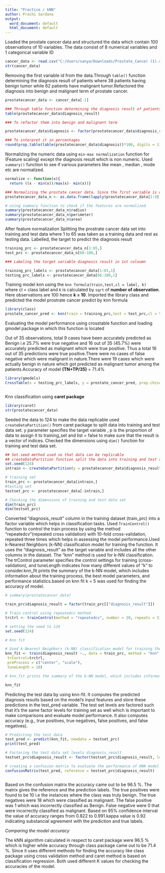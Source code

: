 ---
title: "Practice / kNN"
author: Prachi Sardana
output:
  word_document: default
  html_document: default
---

Loaded the prostate cancer data and structured the data which contain 100 observations of 10 variables. The data consist of 8 numerical variables and 1 categorical variable ID

```{r}
cancer_data <- read.csv("C:/Users/sanya/Downloads/Prostate_Cancer (1).csv")
str(cancer_data)
```

Removing the first variable id from the data.Through `table()` function determining the diagnosis result of patients where 38 patients having benign tumor while 62 patients have malignant tumor.Refactored the diagnosis into benign and malignant term of prostate cancer.

```{r}

prostatecancer_data <- cancer_data[-1]

### Through table function determining the diagnosis result of patients where 38 patients having benign tumor while 62 patients have malignant tumor
table(prostatecancer_data$diagnosis_result)

### To refactor them into benign and malignant term

prostatecancer_data$diagnosis <- factor(prostatecancer_data$diagnosis_result, levels = c("B","M"), labels = c("Benign","Malignant"))

### To interpret it in percentages
round(prop.table(table(prostatecancer_data$diagnosis))*100, digits = 1)


```

Normalizing the numeric data using `min-max normalization` function for (Feature scaling)
except the diagnosis result which is non numeric. Used `summary()` function to see if various parameters like mean , median , mode etc are normalized.

```{r}

normalize <- function(x){
  return ((x - min(x))/max(x)- min(x))}

### Normalizing the prostate cancer data. Since the first variable is diagnosis result which is not numeric, we'll normalize the data from the 2nd row till 9th since there are 10 rows in total
prostatecancer_data_n <- as.data.frame(lapply(prostatecancer_data[2:9],normalize))

# using summary function to check if the features are normalized
summary(prostatecancer_data_n$radius)
summary(prostatecancer_data_n$perimeter)
summary(prostatecancer_data_n$area)


```

After feature normalization Splitting the prostrate cancer data set into training and test data where  1 to 65 was taken as a training data and rest as testing data. Labelled, the target to predict the diagnosis result 

```{r}

training_prc <- prostatecancer_data_n[1:65,]
test_prc <- prostatecancer_data_n[66:100,]

### Labeling the target variable diagnosis result in 1st coloumn

training_prc_labels <- prostatecancer_data[1:65,1]
testing_prc_labels <- prostatecancer_data[66:100,1]


```

Training model knn using the  `knn formula(train,test,cl = label, k)` where cl = class label and `K` is calculated by `sqrt` of **number of observation**. Here observations are 100 hence **k = 10**. Imported the library class and predicted the model prostrate cancer predict by knn formula 

```{r}

library(class)
prostate_cancer_pred <- knn(train = training_prc,test = test_prc,cl = training_prc_labels,k = 10)

```

Evaluating the model performance using crosstable function and loading gmodel package in which this function is located

Out of 35 observations, total 9 cases have been accurately predicted as Benign i.e 25.7% were true negative and 16 out of 35 (45.7%) were accurately predicted as malignant which were true positive. Thus a total 16 out of 35 predictions were true positive.There were no cases of false negative which were malignant in nature.There were 19 cases which were actually benign in nature which got predicted as malignant tumor among the patients.Accuracy of model **(TN+TP/35)** = 71.4% 


```{r}

library(gmodels)
CrossTable(x = testing_prc_labels, y = prostate_cancer_pred, prop.chisq = FALSE)



```

Knn classification using **caret package**

```{r}

library(caret)
str(prostatecancer_data)

```

Seeded the data to 124 to make the data replicable
used `createDataPartition()` from caret package to split data into training and test data set. y parameter specifies the target variable , p is the proportion of data to assign it to training_set and list = false to make sure that the result is a vector of indices.
Checked the dimensions using `dim()` function for training and test data set.

```{r}
## Set.seed method used so that data can be replicable
## createDataPartition function split the data into training and test set.
set.seed(124)
intrain <- createDataPartition(y = prostatecancer_data$diagnosis_result, p = 0.7, list = FALSE)

# training set
train_prc <- prostatecancer_data[intrain,]
#testing set
testset_prc <- prostatecancer_data[-intrain,]

# Checking the dimensions of training and test data set
dim(train_prc)
dim(testset_prc)


```

Converted "diagnosis_result" column in the training dataset (train_prc) into a factor variable which helps in classification tasks.
Used `TrainControl()` function to control the train process by using the method "repeatedcv"(repeated cross validation) with 10-fold cross-validation, repeated three times which helps in assessing the model performance.Used k-Nearest Neighbors (k-NN) classification model for training the function. It uses the "diagnosis_result" as the target variable and includes all the other columns in the dataset. The "knn" method is used for k-NN classification. The trControl parameter specifies the control settings for training (cross-validation), and tuneLength indicates how many different values of "k" to consider.knn_fit prints the summary of the k-NN model, which includes information about the training process, the best model parameters, and performance statistics.based on knn fit k = 5 was used for finding the accuracy of model.

  
```{r}

# summary(prostatecancer_data)

train_prc$diagnosis_result = factor(train_prc[["diagnosis_result"]])

# Train control using repeatedcv method 
trctrl <- trainControl(method = "repeatedcv", number = 10, repeats = 3)

# setting the seed to 124
set.seed(124)

# Knn fit 

# Used k-Nearest Neighbors (k-NN) classification model for training the function.
knn_fit <- train(diagnosis_result ~., data = train_prc, method = "knn",
 trControl=trctrl,
 preProcess = c("center", "scale"),
 tuneLength = 10)

# knn_fit prints the summary of the k-NN model, which includes information about the training process, the best model parameters, and performance statistics.

knn_fit


```

Predicting the test data by using knn-fit. It computes the predicted diagnosis results based on the model's input features and store these predictions in the test_pred variable.
The test set levels are factored such that it's the same factor levels for training set as well which is important to make comparisons and evaluate model performance. It also computes accuracy (e.g., true positives, true negatives, false positives, and false negatives).

```{r}

# Predicting the test data
test_pred <- predict(knn_fit, newdata = testset_prc)
print(test_pred)

# Factoring the test data set levels diagnosis_result
testset_prc$diagnosis_result <- factor(testset_prc$diagnosis_result, levels = levels(train_prc$diagnosis_result))

# creating a confusion matrix to evaluate the performance of KNN model
confusionMatrix(test_pred, reference = testset_prc$diagnosis_result)



```
Based on the confusion matrix the accuracy came out to be 96.5 %. The matrix gives the reference and the prediction labels. The true positives were found to be 10 i.e the instances where the class was truly benign. The true negatives were 18 which were classified as malignant. The false positive was 1 which was incorrectly classified as Benign. False negative were 0 that were incorrectly classified as malignant. Based on 95% confidence interval the value of accuracy ranges from 0.822 to 0.991.kappa value is 0.92 indicating substancial agreement with the prediction and true labels.

*Comparing the model accuracy*

The kNN algorithm calculated in respect to caret package were 96.5 % which is higher while accuracy through class package came out to be 71.4 %. Since it uses different methods for finding the accuracy like class package using cross validation method and caret method is based on classification regression. Both used different K values for checking the accuracies of the model.

